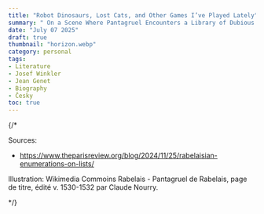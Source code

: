 ```yaml
---
title: "Robot Dinosaurs, Lost Cats, and Other Games I’ve Played Lately"
summary: " On a Scene Where Pantagruel Encounters a Library of Dubious Books..."
date: "July 07 2025"
draft: true
thumbnail: "horizon.webp"
category: personal
tags:
- Literature
- Josef Winkler
- Jean Genet
- Biography
- Česky
toc: true
---
```


{/* 

Sources: 
- https://www.theparisreview.org/blog/2024/11/25/rabelaisian-enumerations-on-lists/ 

Illustration: Wikimedia Commoins
Rabelais - Pantagruel de Rabelais, page de titre, édité v. 1530-1532 par Claude Nourry.

*/}
